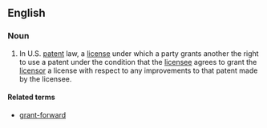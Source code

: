 ==English==
===Noun===
{{en-noun|head=[[grant]]-[[back]]}}
# {{legal}} In U.S. [[patent]] law, a [[license]] under which a party grants another the right to use a patent under the condition that the [[licensee]] agrees to grant the [[licensor]] a license with respect to any improvements to that patent made by the licensee.

====Related terms====
*[[grant-forward]]